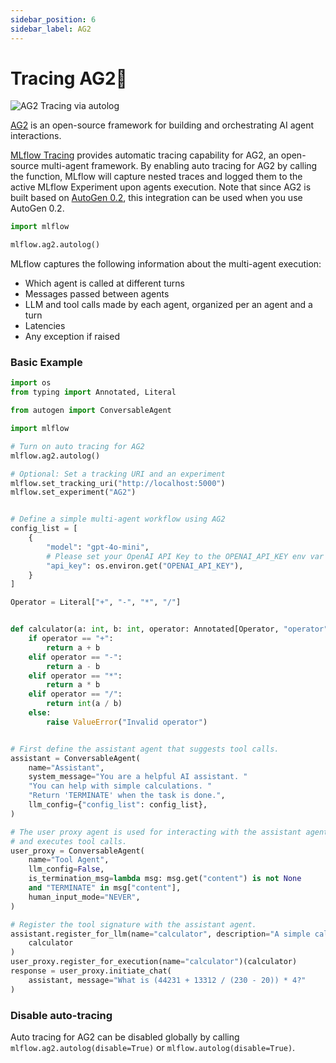 ```yaml
---
sidebar_position: 6
sidebar_label: AG2
---
```



# Tracing AG2🤖

![AG2 Tracing via autolog](/images/llms/ag2/ag2-trace.png)

[AG2](https://ag2.ai/) is an open-source framework for building and orchestrating AI agent interactions.

[MLflow Tracing](../../) provides automatic tracing capability for AG2, an open-source multi-agent framework. By enabling auto tracing
for AG2 by calling the <APILink fn="mlflow.ag2.autolog" /> function, MLflow will capture nested traces and logged them to the active MLflow Experiment upon agents execution.
Note that since AG2 is built based on [AutoGen 0.2](https://microsoft.github.io/autogen/0.2/), this integration can be used when you use AutoGen 0.2.


```python
import mlflow

mlflow.ag2.autolog()
```

MLflow captures the following information about the multi-agent execution:

* Which agent is called at different turns
* Messages passed between agents
* LLM and tool calls made by each agent, organized per an agent and a turn
* Latencies
* Any exception if raised

### Basic Example

```python
import os
from typing import Annotated, Literal

from autogen import ConversableAgent

import mlflow

# Turn on auto tracing for AG2
mlflow.ag2.autolog()

# Optional: Set a tracking URI and an experiment
mlflow.set_tracking_uri("http://localhost:5000")
mlflow.set_experiment("AG2")


# Define a simple multi-agent workflow using AG2
config_list = [
    {
        "model": "gpt-4o-mini",
        # Please set your OpenAI API Key to the OPENAI_API_KEY env var before running this example
        "api_key": os.environ.get("OPENAI_API_KEY"),
    }
]

Operator = Literal["+", "-", "*", "/"]


def calculator(a: int, b: int, operator: Annotated[Operator, "operator"]) -> int:
    if operator == "+":
        return a + b
    elif operator == "-":
        return a - b
    elif operator == "*":
        return a * b
    elif operator == "/":
        return int(a / b)
    else:
        raise ValueError("Invalid operator")


# First define the assistant agent that suggests tool calls.
assistant = ConversableAgent(
    name="Assistant",
    system_message="You are a helpful AI assistant. "
    "You can help with simple calculations. "
    "Return 'TERMINATE' when the task is done.",
    llm_config={"config_list": config_list},
)

# The user proxy agent is used for interacting with the assistant agent
# and executes tool calls.
user_proxy = ConversableAgent(
    name="Tool Agent",
    llm_config=False,
    is_termination_msg=lambda msg: msg.get("content") is not None
    and "TERMINATE" in msg["content"],
    human_input_mode="NEVER",
)

# Register the tool signature with the assistant agent.
assistant.register_for_llm(name="calculator", description="A simple calculator")(
    calculator
)
user_proxy.register_for_execution(name="calculator")(calculator)
response = user_proxy.initiate_chat(
    assistant, message="What is (44231 + 13312 / (230 - 20)) * 4?"
)
```

### Disable auto-tracing

Auto tracing for AG2 can be disabled globally by calling `mlflow.ag2.autolog(disable=True)` or `mlflow.autolog(disable=True)`.
